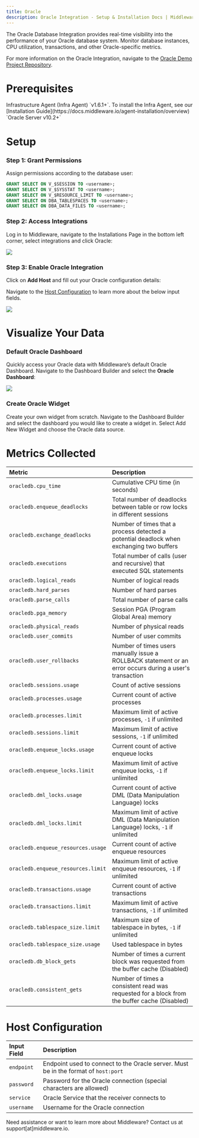 ```yaml
---
title: Oracle
description: Oracle Integration - Setup & Installation Docs | Middleware
---
```


The Oracle Database Integration provides real-time visibility into the performance of your Oracle database system. Monitor database instances, CPU utilization, transactions, and other Oracle-specific metrics.

<Note> For more information on the Oracle Integration, navigate to the [Oracle Demo Project Repository](https://github.com/middleware-labs/integration-demo-projects/tree/master/oracledb). </Note>

# Prerequisites

<Steps>
  <Step title="Infra Agent">
    Infrastructure Agent (Infra Agent) `v1.6.1+`. To install the Infra Agent, see our [Installation Guide](https://docs.middleware.io/agent-installation/overview)
  </Step>
  <Step title="Oracle Server">
    `Oracle Server v10.2+`
  </Step>
</Steps>

# Setup

### Step 1: Grant Permissions 

Assign permissions according to the database user:

```sql SQL
GRANT SELECT ON V_$SESSION TO <username>;
GRANT SELECT ON V_$SYSSTAT TO <username>;
GRANT SELECT ON V_$RESOURCE_LIMIT TO <username>;
GRANT SELECT ON DBA_TABLESPACES TO <username>;
GRANT SELECT ON DBA_DATA_FILES TO <username>; 
```

### Step 2: Access Integrations

Log in to Middleware, navigate to the Installations Page in the bottom left corner, select integrations and click Oracle:

![](https://lh7-us.googleusercontent.com/aGjG4tVP-ibGcH-k_f84kc2lqGOFDkC25h2Z6j_Re-7sdd6FS1vlLiNUJdyv2E-synmxh_Ty509Vw8RIQfIlVmoRZ_ldVxj6msp3JlqnnSV0EsVo6R4kUMAsZ-UxIss-mRR82xI0fpGzX2zJmzEQod0)

### Step 3: Enable Oracle Integration

Click on __Add Host__ and fill out your Oracle configuration details:

<Note> Navigate to the [Host Configuration](/integrations/oracledb-integration#host-configuration) to learn more about the below input fields. </Note>

![](https://lh7-us.googleusercontent.com/2aEdfDkk5H677YBu6RNkc6myF2u19DhxtV0ORB3C4KN6iYw0F8HB_zAg5VzxmBuSCaJW0akzKWAS36mspU4HphESbiqaN0quSL4pP2fprBcdz58cJgxs7O9E_Bt6bmgP7ARo46vbyTPLy6bYJjx88J4)

# Visualize Your Data

### Default Oracle Dashboard

Quickly access your Oracle data with Middleware’s default Oracle Dashboard. Navigate to the Dashboard Builder and select the __Oracle Dashboard__:

![](https://lh7-us.googleusercontent.com/tPINEXHpqG6OU2wh3P9cueKNVeDXPiglo_TyeR-v3ss45xxQHNp3KSZrhfRdGFxC0CU7XEyAdRmOY4VyOHI_3FzQhhWuJfRPRQUH36KX6v1VYqS0kv70vfRa8WFMU88AqExZzblq6m8WDFzntbobLjY)

### Create Oracle Widget

Create your own widget from scratch. Navigate to the Dashboard Builder and select the dashboard you would like to create a widget in. Select Add New Widget and choose the Oracle data source.

# Metrics Collected

| __Metric__                        | __Description__ |
|:--------------------------------- | :-------------- |
| `oracledb.cpu_time`               | Cumulative CPU time (in seconds) |
| `oracledb.enqueue_deadlocks`      | Total number of deadlocks between table or row locks in different sessions |
| `oracledb.exchange_deadlocks`     | Number of times that a process detected a potential deadlock when exchanging two buffers |
| `oracledb.executions`             | Total number of calls (user and recursive) that executed SQL statements |
| `oracledb.logical_reads`          | Number of logical reads |
| `oracledb.hard_parses`            | Number of hard parses |
| `oracledb.parse_calls`            | Total number of parse calls |
| `oracledb.pga_memory`             | Session PGA (Program Global Area) memory |
| `oracledb.physical_reads`         | Number of physical reads |
| `oracledb.user_commits`           | Number of user commits |
| `oracledb.user_rollbacks`         | Number of times users manually issue a ROLLBACK statement or an error occurs during a user's transaction |
| `oracledb.sessions.usage`         | Count of active sessions |
| `oracledb.processes.usage`        | Current count of active processes |
| `oracledb.processes.limit`        | Maximum limit of active processes, `-1` if unlimited |
| `oracledb.sessions.limit`         | Maximum limit of active sessions, `-1` if unlimited |
| `oracledb.enqueue_locks.usage`    | Current count of active enqueue locks |
| `oracledb.enqueue_locks.limit`    | Maximum limit of active enqueue locks, `-1` if unlimited |
| `oracledb.dml_locks.usage`        | Current count of active DML (Data Manipulation Language) locks |
| `oracledb.dml_locks.limit`        | Maximum limit of active DML (Data Manipulation Language) locks, `-1` if unlimited |
| `oracledb.enqueue_resources.usage`| Current count of active enqueue resources |
| `oracledb.enqueue_resources.limit`| Maximum limit of active enqueue resources, `-1` if unlimited |
| `oracledb.transactions.usage`     | Current count of active transactions |
| `oracledb.transactions.limit`     | Maximum limit of active transactions, `-1` if unlimited |
| `oracledb.tablespace_size.limit`  | Maximum size of tablespace in bytes, `-1` if unlimited |
| `oracledb.tablespace_size.usage`  | Used tablespace in bytes |
| `oracledb.db_block_gets`          | Number of times a current block was requested from the buffer cache (Disabled) |
| `oracledb.consistent_gets`        | Number of times a consistent read was requested for a block from the buffer cache (Disabled) |

# Host Configuration

| __Input Field__ | __Description__ |
|:--------------- | :-------------- |
| `endpoint`      | Endpoint used to connect to the Oracle server. Must be in the format of `host:port` |
| `password`      | Password for the Oracle connection (special characters are allowed) |
| `service`       | Oracle Service that the receiver connects to |
| `username`      | Username for the Oracle connection |

<Note> Need assistance or want to learn more about Middleware? Contact us at support[at]middleware.io.</Note>